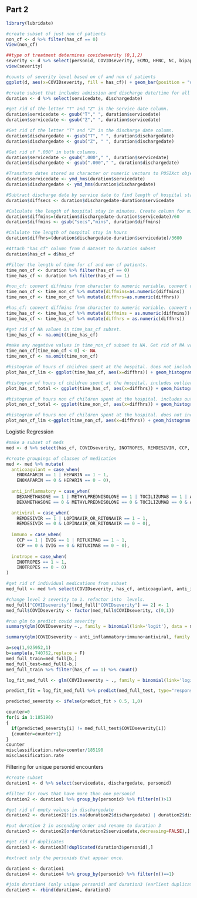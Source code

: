 ## Part 2
```r
library(lubridate)
```

```r
#create subset of just non cf patients
non_cf <- d %>% filter(has_cf == 0)
View(non_cf)
```

```r
##type of treatment determines covidseverity (0,1,2)
severity <- d %>% select(personid, COVIDseverity, ECMO, HFNC, NC, bipapCpapNonInvasive, invasiveMechVentilation)
view(severity)
```

```r
#counts of severity level based on cf and non cf patients
ggplot(d, aes(x=COVIDseverity, fill = has_cf)) + geom_bar(position = "dodge")
```

```r
#create subset that includes admission and discharge date/time for all patients
duration <- d %>% select(servicedate, dischargedate)
```

```r
#get rid of the letter "T" and "Z" in the service date column.
duration$servicedate <- gsub("T"," ", duration$servicedate)
duration$servicedate <- gsub("Z"," ", duration$servicedate)
```

```r
#Get rid of the letter "T" and "Z" in the discharge date column.
duration$dischargedate <- gsub("T", " ", duration$dischargedate)
duration$dischargedate <- gsub("Z", " ", duration$dischargedate)
```

```r
#Get rid of ".000" in both columns.
duration$servicedate <- gsub(".000"," ", duration$servicedate)
duration$dischargedate <- gsub(".000"," ", duration$dischargedate)
```

```r
#Transform dates stored as character or numeric vectors to POSIXct objects. 
duration$servicedate <- ymd_hms(duration$servicedate)
duration$dischargedate <- ymd_hms(duration$dischargedate)
```

```r
#Subtract discharge date by service date to find length of hospital stay in seconds.
duration$diffsecs <- duration$dischargedate-duration$servicedate
```

```r
#Calculate the length of hospital stay in minutes. Create column for minutes.
duration$diffmins=(duration$dischargedate-duration$servicedate)/60
duration$diffmins <- gsub("secs","mins", duration$diffmins)
```

```r
#Calulate the length of hospital stay in hours
duration$diffhrs=(duration$dischargedate-duration$servicedate)/3600
```

```r
#Attach "has_cf" column from d dataset to duration subset
duration$has_cf = d$has_cf
```

```r
#Filter the length of time for cf and non cf patients.
time_non_cf <- duration %>% filter(has_cf == 0)
time_has_cf <- duration %>% filter(has_cf == 1)
```


```r
#non_cf: convert diffmins from character to numeric variable. convert diffhours to numeric.
time_non_cf <- time_non_cf %>% mutate(diffmins=as.numeric(diffmins))
time_non_cf <- time_non_cf %>% mutate(diffhrs=as.numeric(diffhrs))
```

```r
#has_cf: convert diffmins from character to numeric variable. convert diffhours to numeric.
time_has_cf <- time_has_cf %>% mutate(diffmins = as.numeric(diffmins))
time_has_cf <- time_has_cf %>% mutate(diffhrs = as.numeric(diffhrs))
```

```r
#get rid of NA values in time_has_cf subset.
time_has_cf <- na.omit(time_has_cf)
```

```r
#make any negative values in time_non_cf subset to NA. Get rid of NA values.
time_non_cf[time_non_cf < 0] <- NA
time_non_cf <- na.omit(time_non_cf)
```

```r
#histogram of hours cf children spent at the hospital. does not include outliers. hours limited to 700 for visibility.
plot_has_cf_lim <- ggplot(time_has_cf, aes(x=diffhrs)) + geom_histogram(bins=200) + coord_cartesian(xlim = c(0,700)) + ggtitle("Hours CF Children Spent in the Hospital") +theme(plot.title = element_text(hjust = 0.5))

```

```r
#histogram of hours cf children spent at the hospital. includes outliers
plot_has_cf_total <- ggplot(time_has_cf, aes(x=diffhrs)) + geom_histogram() + ggtitle("Hours CF Children Spent in the Hospital") +theme(plot.title = element_text(hjust = 0.5))
```

```r
#histogram of hours non cf children spent at the hospital. includes outliers.
plot_non_cf_total <- ggplot(time_non_cf, aes(x=diffhrs)) + geom_histogram() + ggtitle("Hours Non-CF Children Spent in the Hospital") +theme(plot.title = element_text(hjust = 0.5))
```

```r
#histogram of hours non cf children spent at the hospital. does not include outliers. hours limited to 2500 for visibility.
plot_non_cf_lim <-ggplot(time_non_cf, aes(x=diffhrs)) + geom_histogram() + coord_cartesian(xlim = c(0,2500)) + ggtitle("Hours Non-CF Children Spent in the Hospital") +theme(plot.title = element_text(hjust = 0.5))
```

Logistic Regression

```r
#make a subset of meds
med <- d %>% select(has_cf, COVIDseverity, INOTROPES, REMDESIVIR, CCP, DEXAMETHASONE, ENOXAPARIN, HEPARIN, IVIG, METHYLPREDNISOLONE, RITUXIMAB, TOCILIZUMAB, ASPIRIN,LOPINAVIR_OR_RITONAVIR)
```

```r
#create groupings of classes of medication
med <- med %>% mutate(
  anticoagulant = case_when(
    ENOXAPARIN == 1 | HEPARIN == 1 ~ 1,
    ENOXAPARIN == 0 & HEPARIN == 0 ~ 0),
  
  anti_inflammatory = case_when(
    DEXAMETHASONE == 1 | METHYLPREDNISOLONE == 1 | TOCILIZUMAB == 1 | ASPIRIN == 1 ~ 1,
    DEXAMETHASONE == 0 & METHYLPREDNISOLONE == 0 & TOCILIZUMAB == 0 & ASPIRIN == 0 ~ 0),

  antiviral = case_when(
    REMDESIVIR == 1 | LOPINAVIR_OR_RITONAVIR == 1 ~ 1,
    REMDESIVIR == 0 & LOPINAVIR_OR_RITONAVIR == 0 ~ 0),
  
  immuno = case_when(
    CCP == 1 | IVIG == 1 | RITUXIMAB == 1 ~ 1,
    CCP == 0 & IVIG == 0 & RITUXIMAB == 0 ~ 0),
  
  inotrope = case_when(
    INOTROPES == 1 ~ 1,
    INOTROPES == 0 ~ 0)
)
```

```r
#get rid of individual medications from subset
med_full <- med %>% select(COVIDseverity, has_cf, anticoagulant, anti_inflammatory, antiviral, immuno, inotrope)
```

```r
#change level 2 severity to 1. refactor into  levels.
med_full["COVIDseverity"][med_full["COVIDseverity"] == 2] <- 1
med_full$COVIDseverity <- factor(med_full$COVIDseverity, c(0,1))
```

```r
#run glm to predict covid severity
summary(glm(COVIDseverity ~., family = binomial(link='logit'), data = med_full))
```

```r
summary(glm(COVIDseverity ~ anti_inflammatory+immuno+antiviral, family = binomial(link='logit'), data = med_full))
```

```r
a=seq(1,925952,1)
b=sample(a,740762,replace = F)
med_full_train=med_full[b,]
med_full_test=med_full[-b,]
med_full_train %>% filter(has_cf == 1) %>% count()
```

```r
log_fit_med_full <- glm(COVIDseverity ~ ., family = binomial(link='logit'), data = med_full_train)

```

```r
predict_fit = log_fit_med_full %>% predict(med_full_test, type="response")
```

```r
predicted_severity <- ifelse(predict_fit > 0.5, 1,0)
```

```r
counter=0
for(i in 1:185190)
{
  if(predicted_severity[i] != med_full_test$COVIDseverity[i])
  {counter=counter+1}
}
counter
misclassification.rate=counter/185190
misclassification.rate
```


Filtering for unique personid encounters
```r
#create subset
duration1 <- d %>% select(servicedate, dischargedate, personid)
```

```r
#filter for rows that have more than one personid
duration2 <- duration1 %>% group_by(personid) %>% filter(n()>1)

#get rid of empty values in dischargedate
duration2 <- duration2[!(is.na(duration2$dischargedate) | duration2$dischargedate==""), ]
```

```r
#put duration 2 in ascending order and rename to duration 3
duration3 <- duration2[order(duration2$servicedate,decreasing=FALSE),]

#get rid of duplicates
duration3 <- duration3[!duplicated(duration3$personid),]
```

```r
#extract only the personids that appear once. 

duration4 <- duration1
duration4 <- duration4 %>% group_by(personid) %>% filter(n()==1)
```

```r
#join duration4 (only unique personid) and duration3 (earliest duplicated date)
duration5 <- rbind(duration4, duration3)
```

